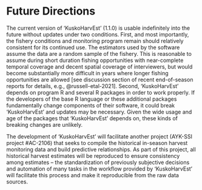 # Future Directions {-}

The current version of 'KuskoHarvEst' (\textit{v}1.1.0) is usable indefinitely into the future without updates under two conditions.
First, and most importantly, the fishery conditions and monitoring program remain should relatively consistent for its continued use.
The estimators used by the software assume the data are a random sample of the fishery.
This is reasonable to assume during short duration fishing opportunities with near-complete temporal coverage and decent spatial coverage of interviewers, but would become substantially more difficult in years where longer fishing opportunities are allowed [see discussion section of recent end-of-season reports for details, e.g., @russell-etal-2021].
Second, 'KuskoHarvEst' depends on program R and several R packages in order to work properly.
If the developers of the base R language or these additional packages fundamentally change components of their software, it could break 'KuskoHarvEst' and updates may be necessary.
Given the wide usage and age of the packages that 'KuskoHarvEst' depends on, these kinds of breaking changes are unlikely.

\noindent
The development of 'KuskoHarvEst' will facilitate another project (AYK-SSI project #AC-2106) that seeks to compile the historical in-season harvest monitoring data and build predictive relationships.
As part of this project, all historical harvest estimates will be reproduced to ensure consistency among estimates -- the standardization of previously subjective decisions and automation of many tasks in the workflow provided by 'KuskoHarvEst' will facilitate this process and make it reproducible from the raw data sources.
